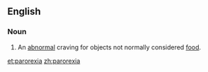 ==English==

===Noun===
{{en-noun|-}}
# An [[abnormal]] craving for objects not normally considered [[food]].

[[et:parorexia]]
[[zh:parorexia]]